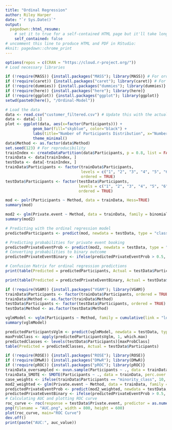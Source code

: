 ```yaml
---
title: "Ordinal Regression"
author: Riley Harper
date: "`r Sys.Date()`"
output:
  pagedown::html_resume:
    # set it to true for a self-contained HTML page but it'll take longer to render
    self_contained: false
# uncomment this line to produce HTML and PDF in RStudio:
#knit: pagedown::chrome_print
---
```

```r
options(repos = c(CRAN = "https://cloud.r-project.org/"))
# Load necessary libraries

if (!require(MASS)) {install.packages("MASS"); library(MASS)} # For ordinal regression
if (!require(caret)) {install.packages("caret"); library(caret)} # For data splitting
if (!require(dummies)) {install.packages("dummies"); library(dummies)} # For one-hot encoding
if (!require(here)) {install.packages("here"); library(here)}
if (!require(ggplot)) {install.packages("ggplot"); library(ggplot)}
setwd(paste0(here(), "/Ordinal-Model"))

# Load the data
data <- read.csv("customer_filtered.csv") # Update this with the actual path to your CSV file
data <- data[-1]
plot <- ggplot(data, aes(x=factor(Participants))) + 
            geom_bar(fill="skyblue", color="black") + 
            labs(title="Number of Participants Distribution", x="Number of Participants", y="Frequency") +
            theme_minimal()
data$Method <- as.factor(data$Method)
set.seed(123) # For reproducibility
trainIndex <- createDataPartition(data$Participants, p = 0.8, list = FALSE)
trainData <- data[trainIndex, ]
testData <- data[-trainIndex, ]
trainData$Participants <- factor(trainData$Participants, 
                                 levels = c("1", "2", "3", "4", "5", "6", "7", "8"), 
                                 ordered = TRUE)
testData$Participants <- factor(testData$Participants, 
                                levels = c("1", "2", "3", "4", "5", "6", "7", "8"), 
                                ordered = TRUE)

mod <- polr(Participants ~ Method, data = trainData, Hess=TRUE)
summary(mod)

mod2 <- glm(Private.event ~ Method, data = trainData, family = binomial)
summary(mod2)

# Predicting with the ordinal regression model
predictedParticipants <- predict(mod, newdata = testData, type = "class")

# Predicting probabilities for private event booking
predictedPrivateEventProb <- predict(mod2, newdata = testData, type = "response")
# Converting probabilities to binary outcome
predictedPrivateEventBinary <- ifelse(predictedPrivateEventProb > 0.5, 1, 0)

# Confusion Matrix for ordinal regression predictions
print(table(Predicted = predictedParticipants, Actual = testData$Participants))

print(table(Predicted = predictedPrivateEventBinary, Actual = testData$Private.event))
```

```r
if (!require(VGAM)) {install.packages("VGAM"); library(VGAM)}
trainData$Participants <- factor(trainData$Participants, ordered = TRUE)
trainData$Method <- as.factor(trainData$Method)
testData$Participants <- factor(testData$Participants, ordered = TRUE)
testData$Method <- as.factor(testData$Method)

vglmModel <- vglm(Participants ~ Method, family = cumulative(link = "logit", parallel = TRUE), data = trainData)
summary(vglmModel)

predictedParticipantsVglm <- predict(vglmModel, newdata = testData, type = "response")
maxProbClass <- apply(predictedParticipantsVglm, 1, which.max)
predictedClasses <- levels(testData$Participants)[maxProbClass]
table(Predicted = predictedClasses, Actual = testData$Participants)
```

```r
if (!require(ROSE)) {install.packages("ROSE"); library(ROSE)}
if (!require(DMwR)) {install.packages("DMwR"); library(DMwR)}
if (!require(pROC)) {install.packages("pROC"); library(pROC)}
trainData_oversampled <- ovun.sample(Participants ~ ., data = trainData, method = "over", N = max(table(trainData$Participants)) * length(unique(trainData$Participants)))$data
trainData_SMOTE <- SMOTE(Participants ~ ., data = trainData, perc.over = 100, k = 5)
case_weights <- ifelse(trainData$Participants == "minority_class", 10, 1) # Example weights
mod2_weighted <- glm(Private.event ~ Method, data = trainData, family = binomial, weights = case_weights)
predictedPrivateEventProb <- predict(mod2_weighted, newdata = testData, type = "response")
predictedPrivateEventBinary <- ifelse(predictedPrivateEventProb > 0.5, 1, 0)
# Calculating AUC and plotting ROC curve
roc_curve <- roc(response = testData$Private.event, predictor = as.numeric(predictedPrivateEventBinary))
png(filename = "AUC.png", width = 800, height = 600)
plot(roc_curve, main="ROC Curve")
dev.off()
print(paste("AUC:", auc_value))
```